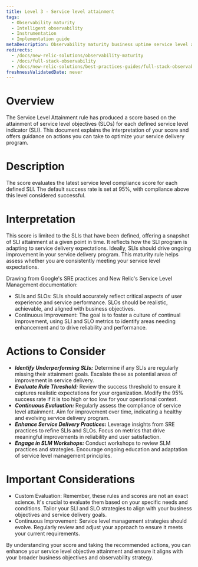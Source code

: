 ```yaml
---
title: Level 3 - Service level attainment
tags:
  - Observability maturity
  - Intelligent observability
  - Instrumentation
  - Implementation guide
metaDescription: Observability maturity business uptime service level attainment
redirects:
  - /docs/new-relic-solutions/observability-maturity
  - /docs/full-stack-observability
  - /docs/new-relic-solutions/best-practices-guides/full-stack-observability
freshnessValidatedDate: never
---
```


# Overview

The Service Level Attainment rule has produced a score based on the attainment of service level objectives (SLOs) for each defined service level indicator (SLI). This document explains the interpretation of your score and offers guidance on actions you can take to optimize your service delivery program.

# Description

The score evaluates the latest service level compliance score for each defined SLI. The default success rate is set at 95%, with compliance above this level considered successful.

# Interpretation

This score is limited to the SLIs that have been defined, offering a snapshot of SLI attainment at a given point in time. It reflects how the SLI program is adapting to service delivery expectations. Ideally, SLIs should drive ongoing improvement in your service delivery program. This maturity rule helps assess whether you are consistently meeting your service level expectations.

Drawing from Google's SRE practices and New Relic's Service Level Management documentation:

* SLIs and SLOs: SLIs should accurately reflect critical aspects of user experience and service performance. SLOs should be realistic, achievable, and aligned with business objectives.
* Continuous Improvement: The goal is to foster a culture of continual improvement, using SLI and SLO metrics to identify areas needing enhancement and to drive reliability and performance.

# Actions to Consider

- ***Identify Underperforming SLIs:*** Determine if any SLIs are regularly missing their attainment goals. Escalate these as potential areas of improvement in service delivery.
- ***Evaluate Rule Threshold:*** Review the success threshold to ensure it captures realistic expectations for your organization. Modify the 95% success rate if it is too high or too low for your operational context.
- ***Continuous Evaluation:*** Regularly assess the compliance of service level attainment. Aim for improvement over time, indicating a healthy and evolving service delivery program.
- ***Enhance Service Delivery Practices:*** Leverage insights from SRE practices to refine SLIs and SLOs. Focus on metrics that drive meaningful improvements in reliability and user satisfaction.
- ***Engage in SLM Workshops:*** Conduct workshops to review SLM practices and strategies. Encourage ongoing education and adaptation of service level management principles.

# Important Considerations

* Custom Evaluation: Remember, these rules and scores are not an exact science. It's crucial to evaluate them based on your specific needs and conditions. Tailor your SLI and SLO strategies to align with your business objectives and service delivery goals.
* Continuous Improvement: Service level management strategies should evolve. Regularly review and adjust your approach to ensure it meets your current requirements.

By understanding your score and taking the recommended actions, you can enhance your service level objective attainment and ensure it aligns with your broader business objectives and observability strategy.
